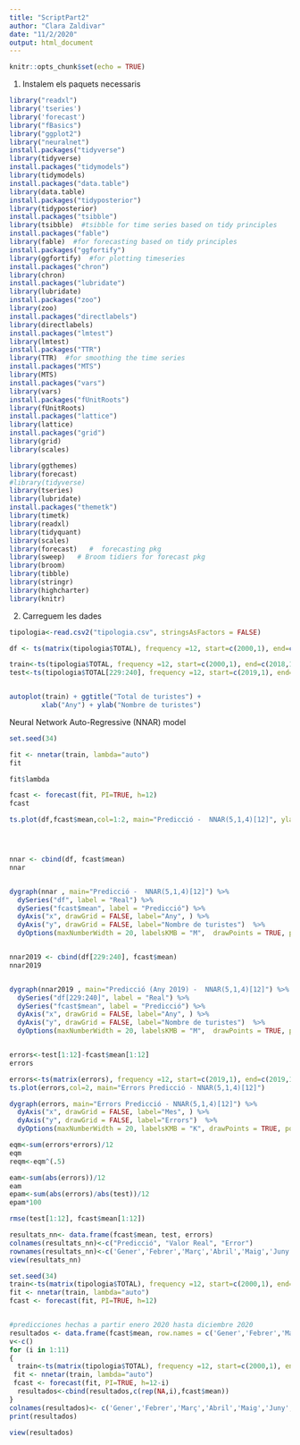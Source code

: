 ```yaml
---
title: "ScriptPart2"
author: "Clara Zaldivar"
date: "11/2/2020"
output: html_document
---
```


```r
knitr::opts_chunk$set(echo = TRUE)
```

1. Instalem els paquets necessaris

```r
library("readxl")
library('tseries')
library('forecast')
library("fBasics")
library("ggplot2")
library("neuralnet")
install.packages("tidyverse")
library(tidyverse)
install.packages("tidymodels")
library(tidymodels)
install.packages("data.table")
library(data.table)
install.packages("tidyposterior")
library(tidyposterior)
install.packages("tsibble")
library(tsibble)  #tsibble for time series based on tidy principles
install.packages("fable")
library(fable)  #for forecasting based on tidy principles
install.packages("ggfortify")
library(ggfortify)  #for plotting timeseries
install.packages("chron")
library(chron)
install.packages("lubridate")
library(lubridate)
install.packages("zoo")
library(zoo)
install.packages("directlabels")
library(directlabels)
install.packages("lmtest")
library(lmtest)
install.packages("TTR")
library(TTR)  #for smoothing the time series
install.packages("MTS")
library(MTS)
install.packages("vars")
library(vars)
install.packages("fUnitRoots")
library(fUnitRoots)
install.packages("lattice")
library(lattice)
install.packages("grid")
library(grid)
library(scales)
```

```r
library(ggthemes)
library(forecast)
#library(tidyverse)
library(tseries)
library(lubridate)
install.packages("themetk")
library(timetk)
library(readxl)
library(tidyquant)
library(scales)
library(forecast)   #  forecasting pkg
library(sweep)   # Broom tidiers for forecast pkg
library(broom)
library(tibble)
library(stringr)
library(highcharter)
library(knitr)
```

2. Carreguem les dades
```r
tipologia<-read.csv2("tipologia.csv", stringsAsFactors = FALSE)

df <- ts(matrix(tipologia$TOTAL), frequency =12, start=c(2000,1), end=c(2019,12))

```



```r



train<-ts(tipologia$TOTAL, frequency =12, start=c(2000,1), end=c(2018,12))
test<-ts(tipologia$TOTAL[229:240], frequency =12, start=c(2019,1), end=c(2019,12))


autoplot(train) + ggtitle("Total de turistes") + 
        xlab("Any") + ylab("Nombre de turistes")
```





Neural Network Auto-Regressive (NNAR) model



```r
set.seed(34)
```

```r
fit <- nnetar(train, lambda="auto") 
fit

```
```r
fit$lambda
```


```r
fcast <- forecast(fit, PI=TRUE, h=12)
fcast

ts.plot(df,fcast$mean,col=1:2, main="Predicció -  NNAR(5,1,4)[12]", ylab="Número de turistes", xlab="Any"  )




nnar <- cbind(df, fcast$mean)
nnar 


dygraph(nnar , main="Predicció -  NNAR(5,1,4)[12]") %>%
  dySeries("df", label = "Real") %>%
  dySeries("fcast$mean", label = "Predicció") %>%
  dyAxis("x", drawGrid = FALSE, label="Any", ) %>%
  dyAxis("y", drawGrid = FALSE, label="Nombre de turistes")  %>%
  dyOptions(maxNumberWidth = 20, labelsKMB = "M",  drawPoints = TRUE, pointSize = 2)


nnar2019 <- cbind(df[229:240], fcast$mean)
nnar2019 


dygraph(nnar2019 , main="Predicció (Any 2019) -  NNAR(5,1,4)[12]") %>%
  dySeries("df[229:240]", label = "Real") %>%
  dySeries("fcast$mean", label = "Predicció") %>%
  dyAxis("x", drawGrid = FALSE, label="Any", ) %>%
  dyAxis("y", drawGrid = FALSE, label="Nombre de turistes")  %>%
  dyOptions(maxNumberWidth = 20, labelsKMB = "M",  drawPoints = TRUE, pointSize = 2)



```


```r
errors<-test[1:12]-fcast$mean[1:12]
errors

errors<-ts(matrix(errors), frequency =12, start=c(2019,1), end=c(2019,12))
ts.plot(errors,col=2, main="Errors Predicció - NNAR(5,1,4)[12]")

dygraph(errors, main="Errors Predicció - NNAR(5,1,4)[12]") %>%
  dyAxis("x", drawGrid = FALSE, label="Mes", ) %>%
  dyAxis("y", drawGrid = FALSE, label="Errors")  %>%
  dyOptions(maxNumberWidth = 20, labelsKMB = "K", drawPoints = TRUE, pointSize = 2)

eqm<-sum(errors*errors)/12
eqm
reqm<-eqm^(.5)

eam<-sum(abs(errors))/12
eam
epam<-sum(abs(errors)/abs(test))/12
epam*100

rmse(test[1:12], fcast$mean[1:12])

resultats_nn<- data.frame(fcast$mean, test, errors)
colnames(resultats_nn)<-c("Predicció", "Valor Real", "Error")
rownames(resultats_nn)<-c('Gener','Febrer','Març','Abril','Maig','Juny','Juliol','Agost','Setembre','Octubre','Novembre','Desembre')
view(resultats_nn)
```



```r
set.seed(34)
train<-ts(matrix(tipologia$TOTAL), frequency =12, start=c(2000,1), end=c(2018,12))
fit <- nnetar(train, lambda="auto") 
fcast <- forecast(fit, PI=TRUE, h=12)


#predicciones hechas a partir enero 2020 hasta diciembre 2020
resultados <- data.frame(fcast$mean, row.names = c('Gener','Febrer','Març','Abril','Maig','Juny','Juliol','Agost','Setembre','Octubre','Novembre','Desembre'))
v<-c()
for (i in 1:11)
{
  train<-ts(matrix(tipologia$TOTAL), frequency =12, start=c(2000,1), end=c(2019,i))
 fit <- nnetar(train, lambda="auto") 
 fcast <- forecast(fit, PI=TRUE, h=12-i)
  resultados<-cbind(resultados,c(rep(NA,i),fcast$mean))
}
colnames(resultados)<- c('Gener','Febrer','Març','Abril','Maig','Juny','Juliol','Agost','Setembre','Octubre','Novembre','Desembre')
print(resultados)

view(resultados)

```

